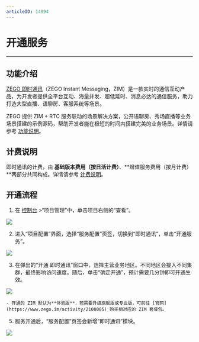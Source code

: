```yaml
---
articleID: 14994
---
```

# 开通服务

---

## 功能介绍

[ZEGO 即时通讯](/zim-android/introduction/overview)（ZEGO Instant Messaging，ZIM）是一款实时的通信互动产品，为开发者提供全平台互动、海量并发、超低延时、消息必达的通信服务，助力打造大型直播、语聊房、客服系统等场景。

ZEGO 提供 ZIM + RTC 服务联动的场景解决方案，公开语聊房、秀场直播等业务场景搭建的示例源码，帮助开发者能在极短的时间内搭建完美的业务场景。详情请参考 [功能说明](/zim-android/introduction/overview#3)。


## 计费说明

即时通讯的计费，由 **基础版本费用（按日活计费）**、**增值服务费用（按月计费）**两部分共同构成。详情请参考 [计费说明](/zim-ios/introduction/pricing)。


## 开通流程

1. 在 [控制台](https://console.zego.im) >“项目管理”中，单击项目右侧的“查看”。   
<Frame width="512" height="auto" caption=""><img src="https://storage.zego.im/sdk-doc/Pics/Consle/1031.png" /></Frame>

2. 进入“项目配置”界面，选择“服务配置”页签，切换到“即时通讯”，单击“开通服务”。  
<Frame width="512" height="auto" caption=""><img src="https://storage.zego.im/sdk-doc/Pics/Consle/10201.png" /></Frame>

3. 在弹出的“开通 即时通讯”窗口中，选择主营业务地区。不同地区会接入不同集群，最终影响访问速度。随后，单击“确定开通”，预计需要几分钟即可开通生效。   
<Frame width="512" height="auto" caption=""><img src="https://storage.zego.im/sdk-doc/Pics/Consle/10202.png" /></Frame>

<Note title="说明">


    - 开通的 ZIM 默认为**体验版**，若需要升级旗舰版或专业版，可前往 [官网](https://www.zego.im/activity/2100005) 购买相对应的 ZIM 套餐包。

    
</Note>




5. 服务开通后，“服务配置”页签会新增“即时通讯”模块。   
<Frame width="512" height="auto" caption=""><img src="https://storage.zego.im/sdk-doc/Pics/Consle/10196.png" /></Frame>
